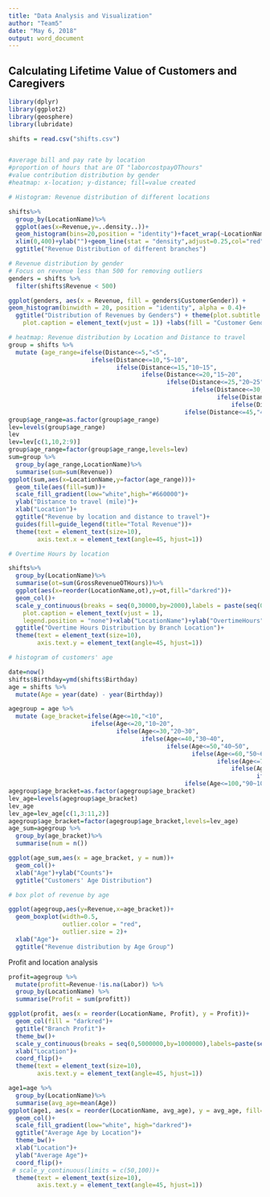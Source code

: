 ```yaml
---
title: "Data Analysis and Visualization"
author: "Team5"
date: "May 6, 2018"
output: word_document
---
```



## Calculating Lifetime Value of Customers and Caregivers
```r
library(dplyr)
library(ggplot2)
library(geosphere)
library(lubridate)

shifts = read.csv("shifts.csv")


#average bill and pay rate by location
#proportion of hours that are OT "laborcostpayOThours"
#value contribution distribution by gender
#heatmap: x-location; y-distance; fill=value created

# Histogram: Revenue distribution of different locations

shifts%>%
  group_by(LocationName)%>%
  ggplot(aes(x=Revenue,y=..density..))+
  geom_histogram(bins=20,position = "identity")+facet_wrap(~LocationName)+
  xlim(0,400)+ylab("")+geom_line(stat = "density",adjust=0.25,col="red")+
  ggtitle("Revenue Distribution of different branches")
```

```r
# Revenue distribution by gender
# Focus on revenue less than 500 for removing outliers
genders = shifts %>%
  filter(shifts$Revenue < 500)

ggplot(genders, aes(x = Revenue, fill = genders$CustomerGender)) +
geom_histogram(binwidth = 20, position = "identity", alpha = 0.4)+
  ggtitle("Distribution of Revenues by Genders") + theme(plot.subtitle = element_text(vjust = 1), 
    plot.caption = element_text(vjust = 1)) +labs(fill = "Customer Gender")
```

```r
# heatmap: Revenue distribution by Location and Distance to travel
group = shifts %>%
  mutate (age_range=ifelse(Distance<=5,"<5",
                       ifelse(Distance<=10,"5~10",
                              ifelse(Distance<=15,"10~15",
                                     ifelse(Distance<=20,"15~20",
                                            ifelse(Distance<=25,"20~25",
                                                   ifelse(Distance<=30,"25~30",
                                                          ifelse(Distance<=35,"30~35",
                                                              ifelse(Distance<=40,"35~40",
                                                 ifelse(Distance<=45,"40~45","45~50"))))))))))
group$age_range=as.factor(group$age_range)
lev=levels(group$age_range)
lev
lev=lev[c(1,10,2:9)]
group$age_range=factor(group$age_range,levels=lev)
sum=group %>%
  group_by(age_range,LocationName)%>%
  summarise(sum=sum(Revenue))
ggplot(sum,aes(x=LocationName,y=factor(age_range)))+
  geom_tile(aes(fill=sum))+
  scale_fill_gradient(low="white",high="#660000")+
  ylab("Distance to travel (mile)")+
  xlab("Location")+
  ggtitle("Revenue by location and distance to travel")+
  guides(fill=guide_legend(title="Total Revenue"))+
  theme(text = element_text(size=10),
        axis.text.x = element_text(angle=45, hjust=1))
```

```r
# Overtime Hours by location

shifts%>%
  group_by(LocationName)%>%
  summarise(ot=sum(GrossRevenueOTHours))%>%
  ggplot(aes(x=reorder(LocationName,ot),y=ot,fill="darkred"))+
  geom_col()+
  scale_y_continuous(breaks = seq(0,30000,by=2000),labels = paste(seq(0,30,2),"K"))+coord_flip() + theme(plot.subtitle = element_text(vjust = 1), 
    plot.caption = element_text(vjust = 1), 
    legend.position = "none")+xlab("LocationName")+ylab("OvertimeHours")+
  ggtitle("Overtime Hours Distribution by Branch Location")+
  theme(text = element_text(size=10),
        axis.text.y = element_text(angle=45, hjust=1))
```

```r
# histogram of customers' age

date=now()
shifts$Birthday=ymd(shifts$Birthday)
age = shifts %>%
  mutate(Age = year(date) - year(Birthday))

agegroup = age %>%
  mutate (age_bracket=ifelse(Age<=10,"<10",
                       ifelse(Age<=20,"10~20",
                              ifelse(Age<=30,"20~30",
                                     ifelse(Age<=40,"30~40",
                                            ifelse(Age<=50,"40~50",
                                                   ifelse(Age<=60,"50~60",
                                                          ifelse(Age<=70,"60~70",
                                                              ifelse(Age<=80,"70~80",
                                                                     ifelse(Age<=90,"80~90",
                                                 ifelse(Age<=100,"90~100",">100")))))))))))
agegroup$age_bracket=as.factor(agegroup$age_bracket)
lev_age=levels(agegroup$age_bracket)
lev_age
lev_age=lev_age[c(1,3:11,2)]
agegroup$age_bracket=factor(agegroup$age_bracket,levels=lev_age)
age_sum=agegroup %>%
  group_by(age_bracket)%>%
  summarise(num = n())

ggplot(age_sum,aes(x = age_bracket, y = num))+
  geom_col()+
  xlab("Age")+ylab("Counts")+
  ggtitle("Customers' Age Distribution")
```

```r
# box plot of revenue by age

ggplot(agegroup,aes(y=Revenue,x=age_bracket))+
  geom_boxplot(width=0.5,
               outlier.color = "red",
               outlier.size = 2)+
  xlab("Age")+
  ggtitle("Revenue distribution by Age Group")
```

Profit and location analysis
```r
profit=agegroup %>%
  mutate(profitt=Revenue-!is.na(Labor)) %>%
  group_by(LocationName) %>%
  summarise(Profit = sum(profitt))

ggplot(profit, aes(x = reorder(LocationName, Profit), y = Profit))+
  geom_col(fill = "darkred")+
  ggtitle("Branch Profit")+
  theme_bw()+
  scale_y_continuous(breaks = seq(0,5000000,by=1000000),labels=paste(seq(0,5000,1000),"K"))+
  xlab("Location")+
  coord_flip()+
  theme(text = element_text(size=10),
        axis.text.y = element_text(angle=45, hjust=1))

age1=age %>%
  group_by(LocationName)%>%
  summarise(avg_age=mean(Age))
ggplot(age1, aes(x = reorder(LocationName, avg_age), y = avg_age, fill=avg_age))+
  geom_col()+
  scale_fill_gradient(low="white", high="darkred")+
  ggtitle("Average Age by Location")+
  theme_bw()+
  xlab("Location")+
  ylab("Average Age")+
  coord_flip()+
 # scale_y_continuous(limits = c(50,100))+
  theme(text = element_text(size=10),
        axis.text.y = element_text(angle=45, hjust=1))

```
